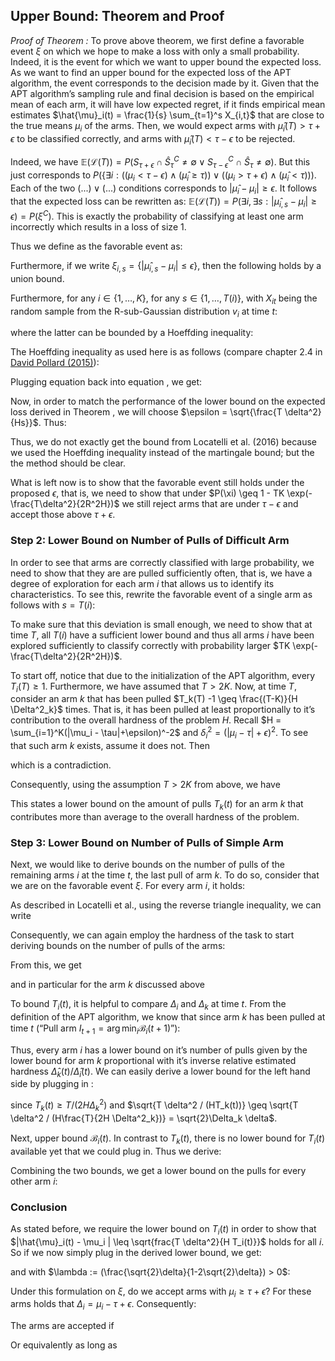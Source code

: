 ## Upper Bound: Theorem and Proof

\begin{theorem}[Locatelli et al., 2016] \label{theorem:LocatelliTheorem4}
Let $K \geq 0$, $T \geq 2K$, and consider a problem $\mathbb{B}$. Assume that
all arms $\nu_k$ of the problem are R-sub-Gaussian with means $\mu_k$. Let $\tau
\in \mathbb{R}, \epsilon \geq 0$.

Algorithm APT's expected loss is upper bounded on this problem as 
\begin{equation*} \mathbb{E}(\mathcal{L}(T)) \leq \exp
(-\frac{1}{64R^2}\frac{T}{H} + 2 \log (T) + 1)K)) \end{equation*}

where we remind that $H = \sum_i (|\mu_i - \tau | + \epsilon)^{-2}$ and where
$\mathbb{E}$ is the expectation according to the samples of the problem.
\end{theorem}

*Proof of Theorem \ref{theorem:LocatelliTheorem4}:* To prove above theorem, we first define a favorable event $\xi$ on which we hope
to make a loss with only a small probability. Indeed, it is the event for which
we want to upper bound the expected loss. As we want to find an upper bound for
the expected loss of the APT algorithm, the event corresponds to the decision
made by it. Given that the APT algorithm's sampling rule and final decision is based on the empirical mean of each arm, it will have low expected regret, if it finds empirical mean estimates $\hat{\mu}_i(t) = \frac{1}{s} \sum_{t=1}^s X_{i,t}$
that are close to the true means $\mu_i$ of the arms. Then, we would
expect arms with $\hat{\mu}_i(T) > \tau + \epsilon$ to be classified correctly, and
arms with $\hat{\mu}_i(T) < \tau - \epsilon$ to be rejected.

Indeed, we have $\mathbb{E}(\mathcal{L}(T)) = P(S_{\tau + \epsilon} \cap
\hat{S}_\tau^C \neq \emptyset \lor S_{\tau-\epsilon}^C \cap \hat{S}_{\tau} \neq
\emptyset)$. But this just corresponds to $P(\{\exists i: ((\mu_i <
\tau-\epsilon) \land(\hat{\mu}_i \geq \tau)) \lor ((\mu_i > \tau + \epsilon)
\land (\hat{\mu}_i < \tau)))$. Each of the two $(...)\lor(...)$ conditions
corresponds to $| \hat{\mu}_i - \mu_i | \geq \epsilon$. It follows that the
expected loss can be rewritten as: $\mathbb{E}(\mathcal{L}(T)) = P(\exists i,
\exists s: |\hat{\mu}_{i,s} - \mu_i | \geq \epsilon) = P(\xi^C)$. This is
exactly the probability of classifying at least one arm incorrectly which
results in a loss of size 1.

Thus we define as the favorable event as:

\begin{equation} 
\xi = \{\forall i, \forall s: | \hat{\mu}_{i,s} - \mu_i | \leq
\epsilon\} 
\end{equation}

Furthermore, if we write $\xi_{i,s} = \{ |\hat{\mu}_{i,s}-\mu_i | \leq \epsilon
\}$, then the following holds by a union bound.

\begin{equation} 
P(\xi) = P(\cap_i \cap_s \xi_{i,s}) = 1 - P(\cup_i \cup_s
\xi_{i,s}^C) \geq 1 - \sum_i \sum_s P(| \hat{\mu}_{i,s} - \mu_i| \geq \epsilon)
\label{theorem2_prob_fav_event} 
\end{equation}

Furthermore, for any $i \in \{1, \dots, K\}$, for any $s \in \{1, \dots,
T(i)\}$, with $X_{it}$ being the random sample from the R-sub-Gaussian
distribution $v_i$ at time $t$:

\begin{equation} 
P(| \hat{\mu}_{i,s} - \mu_i| \geq \epsilon) = P(| (\frac{1}{s}
\sum_{t=1}^{s} X_{it} - \mu_i) | \geq \epsilon) = P(| \sum_{t=1}^{s} (X_{it} -
\mu_i) | \geq s \epsilon) 
\end{equation}

where the latter can be bounded by a Hoeffding inequality:

\begin{equation} 
P(| \sum_{t=1}^{s} (X_{it} - \mu_i) | \geq s \epsilon) \leq
2\exp (-\frac{\epsilon^2 s}{2 R^2}) \label{theorem2_hoeffding} 
\end{equation}

The Hoeffding inequality as used here is as follows (compare chapter 2.4 in [David Pollard (2015)](http://www.stat.yale.edu/~pollard/Books/Mini/Basic.pdf)):

\begin{lemma}[Hoeffding's Inequality] \label{lemma:HoeffdingInequality}
Consider $X_1, \dots, X_T$ independent random variables from R-sub-Gaussian distributions $\nu_i$ with mean $\mu_i$. Then, for any $\epsilon > 0$,

\begin{equation*}
\mathbb{P} \Big( | \sum_{i = 1}^T (X_i - \mu_i) | \geq \epsilon \Big) \leq 2\exp \Big(\frac{-\epsilon^2}{2T R^2}\Big).
\end{equation*}
\end{lemma}

Plugging equation \eqref{theorem2_hoeffding} back into equation \eqref{theorem2_prob_fav_event},
we get:
\begin{equation}
P(\xi) \geq 1 - \sum_i \sum_s P(| \hat{\mu}_{i,s} - \mu_i| \geq \epsilon) \geq 1 - 2 \sum_i \sum_s \exp (-\frac{\epsilon^2 s}{2 R^2})
\end{equation}

Now, in order to match the performance of the lower bound on the expected loss derived in Theorem \ref{theorem:Locatelli2016Theorem1}, we will choose $\epsilon = \sqrt{\frac{T \delta^2}{Hs}}$. Thus:

\begin{equation}
P(\xi) \geq 1 - 2 \sum_i \sum_s \exp (-\frac{\epsilon^2 s}{2 R^2}) = 1 - 2 \sum_i \sum_s \exp (-\frac{T \delta^2}{2 R^2 H}) \geq 1 - TK \exp(-\frac{T\delta^2}{2R^2H})
\end{equation}

Thus, we do not exactly get the bound from Locatelli et al. (2016) because we used the Hoeffding inequality instead of the martingale bound; but the the method should be clear. 

What is left now is to show that the favorable event still holds under the proposed $\epsilon$, that is, we need to show that under $P(\xi) \geq 1 - TK \exp(-\frac{T\delta^2}{2R^2H})$ we still reject arms that are under $\tau - \epsilon$ and accept those above $\tau + \epsilon$.

### Step 2: Lower Bound on Number of Pulls of Difficult Arm

In order to see that arms are correctly classified with large probability, we need to show that they are are pulled sufficiently often, that is, we have a degree of exploration for each arm $i$ that allows us to identify its characteristics. To see this, rewrite the favorable event of a single arm as follows with $s = T(i)$:

\begin{equation}
\xi_{i,s} = \{ |\hat{\mu}_{i,s}-\mu_i | \leq \epsilon \} = \{ |\hat{\mu}_{i,s} - \mu_i | \leq \sqrt{\frac{T \delta^2}{H T(i)}}\}
\end{equation}

To make sure that this deviation is small enough, we need to show that at time $T$, all $T(i)$ have a sufficient lower bound and thus all arms $i$ have been explored sufficiently to classify correctly with probability larger $TK \exp(-\frac{T\delta^2}{2R^2H})$.

To start off, notice that due to the initialization of the APT algorithm, every $T_i(T) \geq 1$. Furthermore, we have assumed that $T>2K$. Now, at time $T$, consider an arm $k$ that has been pulled $T_k(T) -1 \geq \frac{(T-K)}{H \Delta^2_k}$ times. That is, it has been pulled at least proportionally to it's contribution to the overall hardness of the problem $H$. Recall $H = \sum_{i=1}^K(|\mu_i - \tau|+\epsilon)^-2$ and $\delta^2_i = (|\mu_i - \tau | + \epsilon)^2$. To see that such arm $k$ exists, assume it does not. Then

\begin{equation*}
T_i(T) - 1 < \frac{T-K}{H \Delta_i^2} \forall i
\end{equation*}
\begin{equation*}
T- K = \sum_{i=1}^{K} T_i(T) - 1 < \sum_{i=1}^{K} \frac{T-K}{H \Delta_i^2} = \frac{T-K}{H \Delta_i^2} \sum_{i=1}^{K} \frac{1}{\Delta_i^2} = T-K
\end{equation*}

which is a contradiction.

Consequently, using the assumption $T>2K$ from above, we have

\begin{equation*}
T_k(T) \geq T_k(T) - 1 \geq \frac{T-K}{H \Delta^2_k} = \frac{T}{2H\Delta_k^2}
\end{equation*}

This states a lower bound on the amount of pulls $T_k(t)$ for an arm $k$ that contributes more than average to the overall hardness of the problem.

### Step 3: Lower Bound on Number of Pulls of Simple Arm

Next, we would like to derive bounds on the number of pulls of the remaining arms $i$ at the time $t$, the last pull of arm $k$. To do so, consider that we are on the favorable event $\xi$. For every arm $i$, it holds:

\begin{equation}
|\hat{\mu}_i(t) - \mu_i | \leq \sqrt{\frac{T \delta^2}{HT_i(t)}} \label{step3_favorable_event} 
\end{equation}

As described in Locatelli et al., using the reverse triangle inequality, we can write

\begin{IEEEeqnarray*}{rCl}
|\hat{\mu}_i(t) - \mu_i | & = & | (\hat{\mu}_i(t) - \tau) - (\mu_i-\tau) |
\\
& \geq & | |\hat{\mu}_i(t) - \tau| - |\mu_i-\tau| |
\\
& = & | (|\hat{\mu}_i(t) - \tau| + \epsilon) - (|\mu_i-\tau| - \epsilon) |
\\
& = & | \hat{\Delta}_i(t) - \Delta_i |
\end{IEEEeqnarray*}

Consequently, we can again employ the hardness of the task to start deriving bounds on the number of pulls of the arms:

\begin{equation*}
| \hat{\Delta}_i(t) - \Delta_i | \leq |\hat{\mu}_i(t) - \mu_i | \sqrt{\frac{T \delta^2}{HT_i(t)}}
\end{equation*}

From this, we get

\begin{IEEEeqnarray*}{rlCrl}
\Delta_i - \sqrt{\frac{T \delta^2}{HT_i(t)}} & \leq & \hat{\Delta}_i(t) & \leq & \Delta_i + \sqrt{\frac{T \delta^2}{HT_i(t)}}
\end{IEEEeqnarray*}

and in particular for the arm $k$ discussed above

\begin{IEEEeqnarray}{rlCrl}
\Delta_k - \sqrt{\frac{T \delta^2}{HT_k(t)}} & \leq & \hat{\Delta}_k(t) & \leq & \Delta_k + \sqrt{\frac{T \delta^2}{HT_k(t)}} \label{delta_hat_k_bounds}
\end{IEEEeqnarray}

To bound $T_i(t)$, it is helpful to compare $\Delta_i$ and $\Delta_k$ at time $t$. From the definition of the APT algorithm, we know that since arm $k$ has been pulled at time $t$ ("Pull arm $I_{t+1} = \arg \min_i \mathcal{B}_i (t+1)$"):

\begin{IEEEeqnarray*}{rCl}
\mathcal{B}_k(t) & \leq & \mathcal{B}_i(t)
\\
\sqrt{T_k(t)} \hat{\Delta}_k(t) & \leq & \sqrt{T_i(t)} \hat{\Delta}_i(t)
\end{IEEEeqnarray*}

Thus, every arm $i$ has a lower bound on it's number of pulls given by the lower bound for arm $k$ proportional with it's inverse relative estimated hardness $\hat{\Delta}_k(t) / \hat{\Delta}_i(t)$. We can easily derive a lower bound for the left hand side by plugging in \eqref{delta_hat_k_bounds}:

\begin{IEEEeqnarray}{rCl}
\sqrt{T_k(t)} (\Delta_k - \sqrt{\frac{T \delta^2}{HT_k(t)}}) & \leq & \mathcal{B}_k(t) 
\\
\sqrt{\frac{T}{2H\Delta_k^2}} (\Delta_k - \sqrt{2}\Delta_k \delta) & = & \sqrt{\frac{T}{H}} (\frac{1}{\sqrt{2}} - \delta)
\\
& \leq & \mathcal{B}_k(t)
\end{IEEEeqnarray}

since $T_k(t) \geq T/(2H\Delta^2_k)$ and $\sqrt{T \delta^2 / (HT_k(t))} \geq \sqrt{T \delta^2 / (H\frac{T}{2H \Delta^2_k})} = \sqrt{2}\Delta_k \delta$.

Next, upper bound $\mathcal{B}_i(t)$. In contrast to $T_k(t)$, there is no lower bound for $T_i(t)$ available yet that we could plug in. Thus we derive:

\begin{IEEEeqnarray*}{rCl}
\mathcal{B}_i(t) & = & \sqrt{T_i(t)} \hat{\Delta}_i(t) 
\\
& \leq & \sqrt{T_i(t)} (\Delta_i + \sqrt{\frac{T \delta^2}{H T_i(t)}})
\\
& = & \sqrt{T_i(t)} \Delta_i + \delta \sqrt{\frac{T}{H}}
\end{IEEEeqnarray*}

Combining the two bounds, we get a lower bound on the pulls for every other arm $i$:

\begin{IEEEeqnarray*}{rCl}
\Delta_i \sqrt{T_i(t)} + \delta \sqrt{\frac{T}{H}} & \geq & (\frac{1}{\sqrt{2}} - \delta) \sqrt{\frac{T}{H}}
\\
\sqrt{T_i(t)} & \geq & (\frac{1}{\sqrt{2}} - 2\delta) \sqrt{\frac{T}{H}} \frac{1}{\Delta_i}
\\ 
& & \text{(choose $2\delta > 1 / \sqrt{2}$ such that RHS is greater 0)}
% \\
% T_i(t) & \geq & (\frac{1}{2} - 2\sqrt{2} \delta + 4\delta^2) \underbrace{\frac{T}{H} \frac{1}{\Delta_i^2}}_\text{$i$'s share of the budget}
% \\
% T_i(t) & \geq & (1 - 4 \sqrt{2} \delta + 8\delta^2) \frac{T}{2H} \frac{1}{\Delta_i^2}
\end{IEEEeqnarray*}

### Conclusion

As stated before, we require the lower bound on $T_i(t)$ in order to show that $|\hat{\mu}_i(t) - \mu_i | \leq \sqrt{frac{T \delta^2}{H T_i(t)}}$ holds for all $i$. So if we now simply plug in the derived lower bound, we get:

\begin{equation*}
\mu_i - \Delta_i (\frac{\sqrt{2}\delta}{1-2\sqrt{2}\delta}) \leq \hat{\mu}_i(t) \leq \mu_i + \Delta_i (\frac{\sqrt{2}\delta}{1-2\sqrt{2}\delta})
\end{equation*}

and with $\lambda := (\frac{\sqrt{2}\delta}{1-2\sqrt{2}\delta}) > 0$:

\begin{equation*}
\mu_i - \Delta_i \lambda \leq \hat{\mu}_i(t) \leq \mu_i + \Delta_i \lambda
\end{equation*}

Under this formulation on $\xi$, do we accept arms with $\mu_i \geq \tau + \epsilon$? For these arms holds that $\Delta_i = \mu_i - \tau + \epsilon$. Consequently: 

\begin{IEEEeqnarray*}{rCl}
\mu_i - (\mu_i - \tau + \epsilon) \lambda & \leq & \hat{\mu}_i(t) 
\\ 
\hat{\mu}_i(t) & \geq & \tau \lambda + \mu (1-\lambda) - \epsilon \lambda
\end{IEEEeqnarray*}

The arms are accepted if

\begin{IEEEeqnarray*}{rCl}
\hat{\mu}_i(t) - \epsilon & \geq & 0
\end{IEEEeqnarray*}

Or equivalently as long as

\begin{IEEEeqnarray*}{rCl}
\tau \lambda + \mu(1-\lambda) - \epsilon \lambda - \tau & \geq & 0
\\
\lambda & \leq & \frac{1}{2}
\end{IEEEeqnarray*}

\newpage
